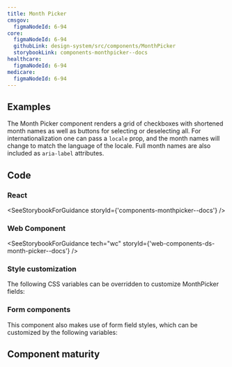 ```yaml
---
title: Month Picker
cmsgov:
  figmaNodeId: 6-94
core:
  figmaNodeId: 6-94
  githubLink: design-system/src/components/MonthPicker
  storybookLink: components-monthpicker--docs
healthcare:
  figmaNodeId: 6-94
medicare:
  figmaNodeId: 6-94
---
```


## Examples

The Month Picker component renders a grid of checkboxes with shortened month names as well as buttons for selecting or deselecting all. For internationalization one can pass a `locale` prop, and the month names will change to match the language of the locale. Full month names are also included as `aria-label` attributes.

<StorybookExample componentName="monthPicker" storyId="components-monthpicker--default" />

## Code

### React

<SeeStorybookForGuidance storyId={'components-monthpicker--docs'} />

### Web Component

<SeeStorybookForGuidance tech="wc" storyId={'web-components-ds-month-picker--docs'} />

### Style customization

The following CSS variables can be overridden to customize MonthPicker fields:

<ComponentThemeOptions componentname="choice" />

### Form components

This component also makes use of form field styles, which can be customized by the following variables:

<ComponentThemeOptions componentname="form" />

## Component maturity

<MaturityChecklist
  a11yStandards={true}
  color={true}
  forcedColors={true}
  screenReaders={true}
  keyboardNavigable={true}
  storybook={true}
  responsive={true}
  spanish={true}
  completeUiKit={false}
  responsiveUiKit={false}
  tokensInCode={true}
  tokensInSketch={true}
/>

